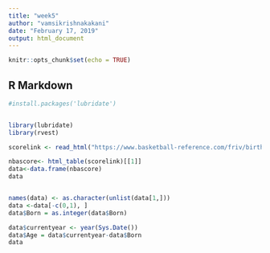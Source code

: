 ```yaml
---
title: "week5"
author: "vamsikrishnakakani"
date: "February 17, 2019"
output: html_document
---
```


```r
knitr::opts_chunk$set(echo = TRUE)
```

## R Markdown

```r
#install.packages('lubridate')


library(lubridate)
library(rvest)

scorelink <- read_html("https://www.basketball-reference.com/friv/birthdays.fcgi?month=1&day=1&fbclid=IwAR0gbfrqRXbSQi3-xCApDm3TDb9W9l2uFjimz8kb4ECHWFcKZnnB5hRfgfA")

nbascore<- html_table(scorelink)[[1]]
data<-data.frame(nbascore)
data


names(data) <- as.character(unlist(data[1,]))
data <-data[-c(0,1), ]
data$Born = as.integer(data$Born)

data$currentyear <- year(Sys.Date())
data$Age = data$currentyear-data$Born
data
```

